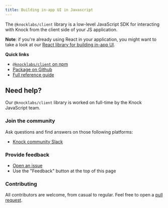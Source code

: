 ```yaml
---
title: Building in-app UI in Javascript
---
```


The `@knocklabs/client` library is a low-level JavaScript SDK for interacting with Knock from the client side of your JS application.

**Note**: if you're already using React in your application, you might want to take a look at our [React library for building in-app UI](/in-app-ui/react/overview).

**Quick links**

- [`@knocklabs/client` on npm](https://www.npmjs.com/package/@knocklabs/client)
- [Package on Github](https://github.com/knocklabs/knock-client-js)
- [Full reference guide](/in-app-ui/javascript/reference)

## Need help?

Our `@knocklabs/client` library is worked on full-time by the Knock JavaScript team.

### Join the community

Ask questions and find answers on those following platforms:

- [Knock community Slack](https://join.slack.com/t/knockcustomers/shared_invite/zt-13zos4lkx-FWnqvhJjhlbwlWmKelIj5Q)

### Provide feedback

- [Open an issue](https://github.com/knocklabs/knock-client-js/issues/new)
- Use the "Feedback" button at the top of this page

### Contributing

All contributors are welcome, from casual to regular. Feel free to open a [pull request](https://github.com/knocklabs/knock-client-js/pulls/new).
